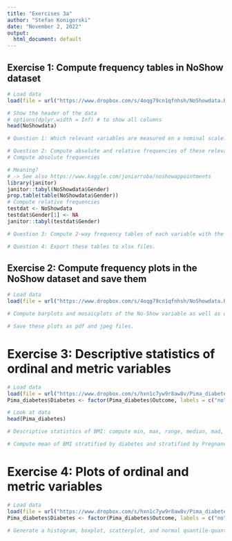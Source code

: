 ---
title: "Exercises 3a"
author: "Stefan Konigorski"
date: "November 2, 2022"
output:
  html_document: default
---

## Exercise 1: Compute frequency tables in NoShow dataset

```{r}
# Load data
load(file = url("https://www.dropbox.com/s/4oqg79cn1qfnhsh/NoShowdata.RData?dl=1"))

# Show the header of the data
# options(dplyr.width = Inf) # to show all columns
head(NoShowdata)

# Question 1: Which relevant variables are measured on a nominal scale?

# Question 2: Compute absolute and relative frequencies of these relevant nominal variables 
# Compute absolute frequencies

# Meaning?
# -> See also https://www.kaggle.com/joniarroba/noshowappointments
library(janitor)
janitor::tabyl(NoShowdata$Gender)
prop.table(table(NoShowdata$Gender))
# Compute relative frequencies
testdat <- NoShowdata
testdat$Gender[1] <- NA
janitor::tabyl(testdat$Gender)
```


```{r}
# Question 3: Compute 2-way frequency tables of each variable with the NoShow variable (cross-tab, contingency table)

```

```{r}
# Question 4: Export these tables to xlsx files.

```

## Exercise 2: Compute frequency plots in the NoShow dataset and save them

```{r}
# Load data
load(file = url("https://www.dropbox.com/s/4oqg79cn1qfnhsh/NoShowdata.RData?dl=1"))

# Compute barplots and mosaicplots of the No-Show variable as well as of other variables.

# Save these plots as pdf and jpeg files.

```

# Exercise 3: Descriptive statistics of ordinal and metric variables

```{r}
# Load data
load(file = url("https://www.dropbox.com/s/hxn1c7yw9r8aw8v/Pima_diabetes.RData?dl=1"))
Pima_diabetes$Diabetes <- factor(Pima_diabetes$Outcome, labels = c("no", "yes"))

# Look at data
head(Pima_diabetes)

# Descriptive statistics of BMI: compute min, max, range, median, mad, mean, sd, variance, skewness and kurtosis of BMI

# Compute mean of BMI stratified by diabetes and stratified by Pregnancies using the 'tapply' function
```

# Exercise 4: Plots of ordinal and metric variables

```{r}
# Load data
load(file = url("https://www.dropbox.com/s/hxn1c7yw9r8aw8v/Pima_diabetes.RData?dl=1"))
Pima_diabetes$Diabetes <- factor(Pima_diabetes$Outcome, labels = c("no", "yes"))

# Generate a histogram, boxplot, scatterplot, and normal quantile-quantile plot of BMI.
```
